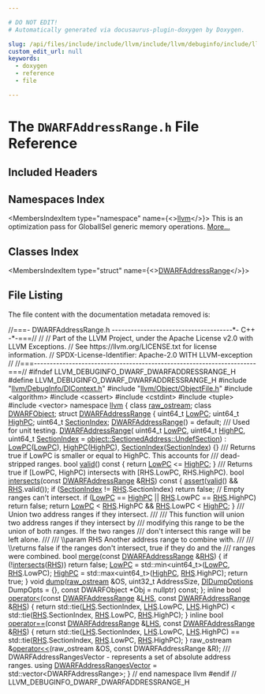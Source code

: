 ```yaml
---

# DO NOT EDIT!
# Automatically generated via docusaurus-plugin-doxygen by Doxygen.

slug: /api/files/include/include/llvm/include/llvm/debuginfo/include/llvm/debuginfo/dwarf/dwarfaddressrange-h
custom_edit_url: null
keywords:
  - doxygen
  - reference
  - file

---
```





# The `DWARFAddressRange.h` File Reference

<DoxygenPage pluginConfig={pluginConfig}>



## Included Headers

<IncludesList>
<IncludesListItem
  filePath="llvm/DebugInfo/DIContext.h"
  permalink="/docs/api/files/include/include/llvm/include/llvm/debuginfo/dicontext-h"
  isLocal="true" />
<IncludesListItem
  filePath="llvm/Object/ObjectFile.h"
  permalink="/docs/api/files/include/include/llvm/include/llvm/object/objectfile-h"
  isLocal="true" />
<IncludesListItem
  filePath="algorithm"
  permalink=""
  isLocal="false" />
<IncludesListItem
  filePath="cassert"
  permalink=""
  isLocal="false" />
<IncludesListItem
  filePath="cstdint"
  permalink=""
  isLocal="false" />
<IncludesListItem
  filePath="tuple"
  permalink=""
  isLocal="false" />
<IncludesListItem
  filePath="vector"
  permalink=""
  isLocal="false" />
</IncludesList>

## Namespaces Index

<MembersIndex>

<MembersIndexItem
  type="namespace"
  name={<><a href="/docs/api/namespaces/llvm">llvm</a></>}>
This is an optimization pass for GlobalISel generic memory operations. <a href="/docs/api/namespaces/llvm/#details">More...</a>
</MembersIndexItem>

</MembersIndex>

## Classes Index

<MembersIndex>

<MembersIndexItem
  type="struct"
  name={<><a href="/docs/api/structs/llvm/dwarfaddressrange">DWARFAddressRange</a></>}>
</MembersIndexItem>

</MembersIndex>


## File Listing

The file content with the documentation metadata removed is:

<ProgramListing>

<Link id="l00001" /><CodeLine lineNumber="1"><Highlight kind="comment">//===- DWARFAddressRange.h --------------------------------------&#42;- C++ -&#42;-===//</Highlight><Highlight kind="normal"></Highlight></CodeLine>
<Link id="l00002" /><CodeLine lineNumber="2"><Highlight kind="normal"></Highlight><Highlight kind="comment">//</Highlight><Highlight kind="normal"></Highlight></CodeLine>
<Link id="l00003" /><CodeLine lineNumber="3"><Highlight kind="normal"></Highlight><Highlight kind="comment">// Part of the LLVM Project, under the Apache License v2.0 with LLVM Exceptions.</Highlight><Highlight kind="normal"></Highlight></CodeLine>
<Link id="l00004" /><CodeLine lineNumber="4"><Highlight kind="normal"></Highlight><Highlight kind="comment">// See https://llvm.org/LICENSE.txt for license information.</Highlight><Highlight kind="normal"></Highlight></CodeLine>
<Link id="l00005" /><CodeLine lineNumber="5"><Highlight kind="normal"></Highlight><Highlight kind="comment">// SPDX-License-Identifier: Apache-2.0 WITH LLVM-exception</Highlight><Highlight kind="normal"></Highlight></CodeLine>
<Link id="l00006" /><CodeLine lineNumber="6"><Highlight kind="normal"></Highlight><Highlight kind="comment">//</Highlight><Highlight kind="normal"></Highlight></CodeLine>
<Link id="l00007" /><CodeLine lineNumber="7"><Highlight kind="normal"></Highlight><Highlight kind="comment">//===----------------------------------------------------------------------===//</Highlight><Highlight kind="normal"></Highlight></CodeLine>
<Link id="l00008" /><CodeLine lineNumber="8"><Highlight kind="normal"></Highlight></CodeLine>
<Link id="l00009" /><CodeLine lineNumber="9"><Highlight kind="normal"></Highlight><Highlight kind="preprocessor">#ifndef LLVM&#95;DEBUGINFO&#95;DWARF&#95;DWARFADDRESSRANGE&#95;H</Highlight><Highlight kind="normal"></Highlight></CodeLine>
<Link id="l00010" /><CodeLine lineNumber="10"><Highlight kind="normal"></Highlight><Highlight kind="preprocessor">#define LLVM&#95;DEBUGINFO&#95;DWARF&#95;DWARFADDRESSRANGE&#95;H</Highlight><Highlight kind="normal"></Highlight></CodeLine>
<Link id="l00011" /><CodeLine lineNumber="11"><Highlight kind="normal"></Highlight></CodeLine>
<Link id="l00012" /><CodeLine lineNumber="12"><Highlight kind="normal"></Highlight><Highlight kind="preprocessor">#include &quot;<a href="/docs/api/files/include/include/llvm/include/llvm/debuginfo/dicontext-h">llvm/DebugInfo/DIContext.h</a>&quot;</Highlight><Highlight kind="normal"></Highlight></CodeLine>
<Link id="l00013" /><CodeLine lineNumber="13"><Highlight kind="normal"></Highlight><Highlight kind="preprocessor">#include &quot;<a href="/docs/api/files/include/include/llvm/include/llvm/object/objectfile-h">llvm/Object/ObjectFile.h</a>&quot;</Highlight><Highlight kind="normal"></Highlight></CodeLine>
<Link id="l00014" /><CodeLine lineNumber="14"><Highlight kind="normal"></Highlight><Highlight kind="preprocessor">#include &lt;algorithm&gt;</Highlight><Highlight kind="normal"></Highlight></CodeLine>
<Link id="l00015" /><CodeLine lineNumber="15"><Highlight kind="normal"></Highlight><Highlight kind="preprocessor">#include &lt;cassert&gt;</Highlight><Highlight kind="normal"></Highlight></CodeLine>
<Link id="l00016" /><CodeLine lineNumber="16"><Highlight kind="normal"></Highlight><Highlight kind="preprocessor">#include &lt;cstdint&gt;</Highlight><Highlight kind="normal"></Highlight></CodeLine>
<Link id="l00017" /><CodeLine lineNumber="17"><Highlight kind="normal"></Highlight><Highlight kind="preprocessor">#include &lt;tuple&gt;</Highlight><Highlight kind="normal"></Highlight></CodeLine>
<Link id="l00018" /><CodeLine lineNumber="18"><Highlight kind="normal"></Highlight><Highlight kind="preprocessor">#include &lt;vector&gt;</Highlight><Highlight kind="normal"></Highlight></CodeLine>
<Link id="l00019" /><CodeLine lineNumber="19"><Highlight kind="normal"></Highlight></CodeLine>
<Link id="l00020" /><CodeLine lineNumber="20"><Highlight kind="normal"></Highlight><Highlight kind="keyword">namespace </Highlight><Highlight kind="normal"><a href="/docs/api/namespaces/llvm">llvm</a> &#123;</Highlight></CodeLine>
<Link id="l00021" /><CodeLine lineNumber="21"><Highlight kind="normal"></Highlight></CodeLine>
<Link id="l00022" /><CodeLine lineNumber="22"><Highlight kind="normal"></Highlight><Highlight kind="keyword">class </Highlight><Highlight kind="normal"><a href="/docs/api/classes/llvm/raw-ostream">raw&#95;ostream</a>;</Highlight></CodeLine>
<Link id="l00023" /><CodeLine lineNumber="23"><Highlight kind="normal"></Highlight><Highlight kind="keyword">class </Highlight><Highlight kind="normal"><a href="/docs/api/classes/llvm/dwarfobject">DWARFObject</a>;</Highlight></CodeLine>
<Link id="l00024" /><CodeLine lineNumber="24"><Highlight kind="normal"></Highlight></CodeLine>
<Link id="l00025" /><CodeLine lineNumber="25" lineLink="/docs/api/structs/llvm/dwarfaddressrange"><Highlight kind="normal"></Highlight><Highlight kind="keyword">struct </Highlight><Highlight kind="normal"><a href="/docs/api/structs/llvm/dwarfaddressrange/#a9ca05bf4a1e0333334ed845c207eedbb">DWARFAddressRange</a> &#123;</Highlight></CodeLine>
<Link id="l00026" /><CodeLine lineNumber="26" lineLink="/docs/api/structs/llvm/dwarfaddressrange/#a1dac28e965794b70aafbf7caa1cb2210"><Highlight kind="normal">  uint64&#95;t <a href="/docs/api/structs/llvm/dwarfaddressrange/#a1dac28e965794b70aafbf7caa1cb2210">LowPC</a>;</Highlight></CodeLine>
<Link id="l00027" /><CodeLine lineNumber="27" lineLink="/docs/api/structs/llvm/dwarfaddressrange/#aa5b2a58f73b8e5d74eb0605f659e314d"><Highlight kind="normal">  uint64&#95;t <a href="/docs/api/structs/llvm/dwarfaddressrange/#aa5b2a58f73b8e5d74eb0605f659e314d">HighPC</a>;</Highlight></CodeLine>
<Link id="l00028" /><CodeLine lineNumber="28" lineLink="/docs/api/structs/llvm/dwarfaddressrange/#a6fbe8b253c903452a8058597f1260242"><Highlight kind="normal">  uint64&#95;t <a href="/docs/api/structs/llvm/dwarfaddressrange/#a6fbe8b253c903452a8058597f1260242">SectionIndex</a>;</Highlight></CodeLine>
<Link id="l00029" /><CodeLine lineNumber="29"><Highlight kind="normal"></Highlight></CodeLine>
<Link id="l00030" /><CodeLine lineNumber="30" lineLink="/docs/api/structs/llvm/dwarfaddressrange/#a9ca05bf4a1e0333334ed845c207eedbb"><Highlight kind="normal">  <a href="/docs/api/structs/llvm/dwarfaddressrange/#a9ca05bf4a1e0333334ed845c207eedbb">DWARFAddressRange</a>() = </Highlight><Highlight kind="keywordflow">default</Highlight><Highlight kind="normal">;</Highlight></CodeLine>
<Link id="l00031" /><CodeLine lineNumber="31"><Highlight kind="normal"></Highlight><Highlight kind="comment"></Highlight></CodeLine>
<Link id="l00032" /><CodeLine lineNumber="32"><Highlight kind="comment">  /// Used for unit testing.</Highlight><Highlight kind="normal"></Highlight></CodeLine>
<Link id="l00033" /><CodeLine lineNumber="33" lineLink="/docs/api/structs/llvm/dwarfaddressrange/#ab1ac3fccbdc0aa51833b044bda302a16"><Highlight kind="normal">  <a href="/docs/api/structs/llvm/dwarfaddressrange/#ab1ac3fccbdc0aa51833b044bda302a16">DWARFAddressRange</a>(</Highlight></CodeLine>
<Link id="l00034" /><CodeLine lineNumber="34"><Highlight kind="normal">      uint64&#95;t <a href="/docs/api/structs/llvm/dwarfaddressrange/#a1dac28e965794b70aafbf7caa1cb2210">LowPC</a>, uint64&#95;t <a href="/docs/api/structs/llvm/dwarfaddressrange/#aa5b2a58f73b8e5d74eb0605f659e314d">HighPC</a>,</Highlight></CodeLine>
<Link id="l00035" /><CodeLine lineNumber="35"><Highlight kind="normal">      uint64&#95;t <a href="/docs/api/structs/llvm/dwarfaddressrange/#a6fbe8b253c903452a8058597f1260242">SectionIndex</a> = <a href="/docs/api/structs/llvm/object/sectionedaddress/#aab5f6719f1bf1cfd6c53e95ebce09470">object::SectionedAddress::UndefSection</a>)</Highlight></CodeLine>
<Link id="l00036" /><CodeLine lineNumber="36"><Highlight kind="normal">      : <a href="/docs/api/structs/llvm/dwarfaddressrange/#a1dac28e965794b70aafbf7caa1cb2210">LowPC</a>(<a href="/docs/api/structs/llvm/dwarfaddressrange/#a1dac28e965794b70aafbf7caa1cb2210">LowPC</a>), <a href="/docs/api/structs/llvm/dwarfaddressrange/#aa5b2a58f73b8e5d74eb0605f659e314d">HighPC</a>(<a href="/docs/api/structs/llvm/dwarfaddressrange/#aa5b2a58f73b8e5d74eb0605f659e314d">HighPC</a>), <a href="/docs/api/structs/llvm/dwarfaddressrange/#a6fbe8b253c903452a8058597f1260242">SectionIndex</a>(<a href="/docs/api/structs/llvm/dwarfaddressrange/#a6fbe8b253c903452a8058597f1260242">SectionIndex</a>) &#123;&#125;</Highlight></CodeLine>
<Link id="l00037" /><CodeLine lineNumber="37"><Highlight kind="normal"></Highlight><Highlight kind="comment"></Highlight></CodeLine>
<Link id="l00038" /><CodeLine lineNumber="38"><Highlight kind="comment">  /// Returns true if LowPC is smaller or equal to HighPC. This accounts for</Highlight></CodeLine>
<Link id="l00039" /><CodeLine lineNumber="39"><Highlight kind="comment">  /// dead-stripped ranges.</Highlight><Highlight kind="normal"></Highlight></CodeLine>
<Link id="l00040" /><CodeLine lineNumber="40" lineLink="/docs/api/structs/llvm/dwarfaddressrange/#a0e198398f670d31c3ff449b7d71ae281"><Highlight kind="normal">  </Highlight><Highlight kind="keywordtype">bool</Highlight><Highlight kind="normal"> <a href="/docs/api/structs/llvm/dwarfaddressrange/#a0e198398f670d31c3ff449b7d71ae281">valid</a>()</Highlight><Highlight kind="keyword"> const </Highlight><Highlight kind="normal">&#123; </Highlight><Highlight kind="keywordflow">return</Highlight><Highlight kind="normal"> <a href="/docs/api/structs/llvm/dwarfaddressrange/#a1dac28e965794b70aafbf7caa1cb2210">LowPC</a> &lt;= <a href="/docs/api/structs/llvm/dwarfaddressrange/#aa5b2a58f73b8e5d74eb0605f659e314d">HighPC</a>; &#125;</Highlight></CodeLine>
<Link id="l00041" /><CodeLine lineNumber="41"><Highlight kind="normal"></Highlight><Highlight kind="comment"></Highlight></CodeLine>
<Link id="l00042" /><CodeLine lineNumber="42"><Highlight kind="comment">  /// Returns true if &#91;LowPC, HighPC) intersects with &#91;RHS.LowPC, RHS.HighPC).</Highlight><Highlight kind="normal"></Highlight></CodeLine>
<Link id="l00043" /><CodeLine lineNumber="43" lineLink="/docs/api/structs/llvm/dwarfaddressrange/#a46c7fe36682b4711fa50373a2d1bbee5"><Highlight kind="normal">  </Highlight><Highlight kind="keywordtype">bool</Highlight><Highlight kind="normal"> <a href="/docs/api/structs/llvm/dwarfaddressrange/#a46c7fe36682b4711fa50373a2d1bbee5">intersects</a>(</Highlight><Highlight kind="keyword">const</Highlight><Highlight kind="normal"> <a href="/docs/api/structs/llvm/dwarfaddressrange/#a9ca05bf4a1e0333334ed845c207eedbb">DWARFAddressRange</a> &amp;<a href="/docs/api/files/lib/lib/target/lib/target/x86/x86partialreduction-cpp/#a87b8bfbbe9d8f7146d7f20a5fb42efd0">RHS</a>)</Highlight><Highlight kind="keyword"> const </Highlight><Highlight kind="normal">&#123;</Highlight></CodeLine>
<Link id="l00044" /><CodeLine lineNumber="44"><Highlight kind="normal">    <a href="/docs/api/files/lib/lib/target/lib/target/amdgpu/silowercontrolflow-cpp/#a4868c5d81c5ccc98c47aeab6244346a0">assert</a>(<a href="/docs/api/structs/llvm/dwarfaddressrange/#a0e198398f670d31c3ff449b7d71ae281">valid</a>() &amp;&amp; <a href="/docs/api/files/lib/lib/target/lib/target/x86/x86partialreduction-cpp/#a87b8bfbbe9d8f7146d7f20a5fb42efd0">RHS</a>.valid());</Highlight></CodeLine>
<Link id="l00045" /><CodeLine lineNumber="45"><Highlight kind="normal">    </Highlight><Highlight kind="keywordflow">if</Highlight><Highlight kind="normal"> (<a href="/docs/api/structs/llvm/dwarfaddressrange/#a6fbe8b253c903452a8058597f1260242">SectionIndex</a> != <a href="/docs/api/files/lib/lib/target/lib/target/x86/x86partialreduction-cpp/#a87b8bfbbe9d8f7146d7f20a5fb42efd0">RHS</a>.SectionIndex)</Highlight></CodeLine>
<Link id="l00046" /><CodeLine lineNumber="46"><Highlight kind="normal">      </Highlight><Highlight kind="keywordflow">return</Highlight><Highlight kind="normal"> </Highlight><Highlight kind="keyword">false</Highlight><Highlight kind="normal">;</Highlight></CodeLine>
<Link id="l00047" /><CodeLine lineNumber="47"><Highlight kind="normal">    </Highlight><Highlight kind="comment">// Empty ranges can&#39;t intersect.</Highlight><Highlight kind="normal"></Highlight></CodeLine>
<Link id="l00048" /><CodeLine lineNumber="48"><Highlight kind="normal">    </Highlight><Highlight kind="keywordflow">if</Highlight><Highlight kind="normal"> (<a href="/docs/api/structs/llvm/dwarfaddressrange/#a1dac28e965794b70aafbf7caa1cb2210">LowPC</a> == <a href="/docs/api/structs/llvm/dwarfaddressrange/#aa5b2a58f73b8e5d74eb0605f659e314d">HighPC</a> || <a href="/docs/api/files/lib/lib/target/lib/target/x86/x86partialreduction-cpp/#a87b8bfbbe9d8f7146d7f20a5fb42efd0">RHS</a>.LowPC == <a href="/docs/api/files/lib/lib/target/lib/target/x86/x86partialreduction-cpp/#a87b8bfbbe9d8f7146d7f20a5fb42efd0">RHS</a>.HighPC)</Highlight></CodeLine>
<Link id="l00049" /><CodeLine lineNumber="49"><Highlight kind="normal">      </Highlight><Highlight kind="keywordflow">return</Highlight><Highlight kind="normal"> </Highlight><Highlight kind="keyword">false</Highlight><Highlight kind="normal">;</Highlight></CodeLine>
<Link id="l00050" /><CodeLine lineNumber="50"><Highlight kind="normal">    </Highlight><Highlight kind="keywordflow">return</Highlight><Highlight kind="normal"> <a href="/docs/api/structs/llvm/dwarfaddressrange/#a1dac28e965794b70aafbf7caa1cb2210">LowPC</a> &lt; <a href="/docs/api/files/lib/lib/target/lib/target/x86/x86partialreduction-cpp/#a87b8bfbbe9d8f7146d7f20a5fb42efd0">RHS</a>.HighPC &amp;&amp; <a href="/docs/api/files/lib/lib/target/lib/target/x86/x86partialreduction-cpp/#a87b8bfbbe9d8f7146d7f20a5fb42efd0">RHS</a>.LowPC &lt; <a href="/docs/api/structs/llvm/dwarfaddressrange/#aa5b2a58f73b8e5d74eb0605f659e314d">HighPC</a>;</Highlight></CodeLine>
<Link id="l00051" /><CodeLine lineNumber="51"><Highlight kind="normal">  &#125;</Highlight></CodeLine>
<Link id="l00052" /><CodeLine lineNumber="52"><Highlight kind="normal"></Highlight><Highlight kind="comment"></Highlight></CodeLine>
<Link id="l00053" /><CodeLine lineNumber="53"><Highlight kind="comment">  /// Union two address ranges if they intersect.</Highlight></CodeLine>
<Link id="l00054" /><CodeLine lineNumber="54"><Highlight kind="comment">  ///</Highlight></CodeLine>
<Link id="l00055" /><CodeLine lineNumber="55"><Highlight kind="comment">  /// This function will union two address ranges if they intersect by</Highlight></CodeLine>
<Link id="l00056" /><CodeLine lineNumber="56"><Highlight kind="comment">  /// modifying this range to be the union of both ranges. If the two ranges</Highlight></CodeLine>
<Link id="l00057" /><CodeLine lineNumber="57"><Highlight kind="comment">  /// don&#39;t intersect this range will be left alone.</Highlight></CodeLine>
<Link id="l00058" /><CodeLine lineNumber="58"><Highlight kind="comment">  ///</Highlight></CodeLine>
<Link id="l00059" /><CodeLine lineNumber="59"><Highlight kind="comment">  /// \\param RHS Another address range to combine with.</Highlight></CodeLine>
<Link id="l00060" /><CodeLine lineNumber="60"><Highlight kind="comment">  ///</Highlight></CodeLine>
<Link id="l00061" /><CodeLine lineNumber="61"><Highlight kind="comment">  /// \\returns false if the ranges don&#39;t intersect, true if they do and the</Highlight></CodeLine>
<Link id="l00062" /><CodeLine lineNumber="62"><Highlight kind="comment">  /// ranges were combined.</Highlight><Highlight kind="normal"></Highlight></CodeLine>
<Link id="l00063" /><CodeLine lineNumber="63" lineLink="/docs/api/structs/llvm/dwarfaddressrange/#a771573ea5cd6f54eccf26c50dac5e049"><Highlight kind="normal">  </Highlight><Highlight kind="keywordtype">bool</Highlight><Highlight kind="normal"> <a href="/docs/api/structs/llvm/dwarfaddressrange/#a771573ea5cd6f54eccf26c50dac5e049">merge</a>(</Highlight><Highlight kind="keyword">const</Highlight><Highlight kind="normal"> <a href="/docs/api/structs/llvm/dwarfaddressrange/#a9ca05bf4a1e0333334ed845c207eedbb">DWARFAddressRange</a> &amp;<a href="/docs/api/files/lib/lib/target/lib/target/x86/x86partialreduction-cpp/#a87b8bfbbe9d8f7146d7f20a5fb42efd0">RHS</a>) &#123;</Highlight></CodeLine>
<Link id="l00064" /><CodeLine lineNumber="64"><Highlight kind="normal">    </Highlight><Highlight kind="keywordflow">if</Highlight><Highlight kind="normal"> (!<a href="/docs/api/structs/llvm/dwarfaddressrange/#a46c7fe36682b4711fa50373a2d1bbee5">intersects</a>(<a href="/docs/api/files/lib/lib/target/lib/target/x86/x86partialreduction-cpp/#a87b8bfbbe9d8f7146d7f20a5fb42efd0">RHS</a>))</Highlight></CodeLine>
<Link id="l00065" /><CodeLine lineNumber="65"><Highlight kind="normal">      </Highlight><Highlight kind="keywordflow">return</Highlight><Highlight kind="normal"> </Highlight><Highlight kind="keyword">false</Highlight><Highlight kind="normal">;</Highlight></CodeLine>
<Link id="l00066" /><CodeLine lineNumber="66"><Highlight kind="normal">    <a href="/docs/api/structs/llvm/dwarfaddressrange/#a1dac28e965794b70aafbf7caa1cb2210">LowPC</a> = std::min&lt;uint64&#95;t&gt;(<a href="/docs/api/structs/llvm/dwarfaddressrange/#a1dac28e965794b70aafbf7caa1cb2210">LowPC</a>, <a href="/docs/api/files/lib/lib/target/lib/target/x86/x86partialreduction-cpp/#a87b8bfbbe9d8f7146d7f20a5fb42efd0">RHS</a>.LowPC);</Highlight></CodeLine>
<Link id="l00067" /><CodeLine lineNumber="67"><Highlight kind="normal">    <a href="/docs/api/structs/llvm/dwarfaddressrange/#aa5b2a58f73b8e5d74eb0605f659e314d">HighPC</a> = std::max&lt;uint64&#95;t&gt;(<a href="/docs/api/structs/llvm/dwarfaddressrange/#aa5b2a58f73b8e5d74eb0605f659e314d">HighPC</a>, <a href="/docs/api/files/lib/lib/target/lib/target/x86/x86partialreduction-cpp/#a87b8bfbbe9d8f7146d7f20a5fb42efd0">RHS</a>.HighPC);</Highlight></CodeLine>
<Link id="l00068" /><CodeLine lineNumber="68"><Highlight kind="normal">    </Highlight><Highlight kind="keywordflow">return</Highlight><Highlight kind="normal"> </Highlight><Highlight kind="keyword">true</Highlight><Highlight kind="normal">;</Highlight></CodeLine>
<Link id="l00069" /><CodeLine lineNumber="69"><Highlight kind="normal">  &#125;</Highlight></CodeLine>
<Link id="l00070" /><CodeLine lineNumber="70"><Highlight kind="normal"></Highlight></CodeLine>
<Link id="l00071" /><CodeLine lineNumber="71"><Highlight kind="normal">  </Highlight><Highlight kind="keywordtype">void</Highlight><Highlight kind="normal"> <a href="/docs/api/structs/llvm/dwarfaddressrange/#af81b0ebe03203f548bf8244b75c5a65a">dump</a>(<a href="/docs/api/classes/llvm/raw-ostream">raw&#95;ostream</a> &amp;OS, uint32&#95;t AddressSize, <a href="/docs/api/structs/llvm/didumpoptions">DIDumpOptions</a> DumpOpts = &#123;&#125;,</Highlight></CodeLine>
<Link id="l00072" /><CodeLine lineNumber="72"><Highlight kind="normal">            </Highlight><Highlight kind="keyword">const</Highlight><Highlight kind="normal"> DWARFObject &#42;Obj = </Highlight><Highlight kind="keyword">nullptr</Highlight><Highlight kind="normal">) </Highlight><Highlight kind="keyword">const</Highlight><Highlight kind="normal">;</Highlight></CodeLine>
<Link id="l00073" /><CodeLine lineNumber="73"><Highlight kind="normal">&#125;;</Highlight></CodeLine>
<Link id="l00074" /><CodeLine lineNumber="74"><Highlight kind="normal"></Highlight></CodeLine>
<Link id="l00075" /><CodeLine lineNumber="75" lineLink="/docs/api/namespaces/llvm/#a5d3744ddfeca6d18c25b0d67899070a1"><Highlight kind="normal"></Highlight><Highlight kind="keyword">inline</Highlight><Highlight kind="normal"> </Highlight><Highlight kind="keywordtype">bool</Highlight><Highlight kind="normal"> <a href="/docs/api/namespaces/llvm/#a061b224a1a3c3486fd854e5009a858c9">operator&lt;</a>(</Highlight><Highlight kind="keyword">const</Highlight><Highlight kind="normal"> <a href="/docs/api/structs/llvm/dwarfaddressrange">DWARFAddressRange</a> &amp;<a href="/docs/api/files/lib/lib/target/lib/target/x86/x86partialreduction-cpp/#a9e1483f7215664a2315c53c3558d9a8d">LHS</a>,</Highlight></CodeLine>
<Link id="l00076" /><CodeLine lineNumber="76"><Highlight kind="normal">                      </Highlight><Highlight kind="keyword">const</Highlight><Highlight kind="normal"> <a href="/docs/api/structs/llvm/dwarfaddressrange">DWARFAddressRange</a> &amp;<a href="/docs/api/files/lib/lib/target/lib/target/x86/x86partialreduction-cpp/#a87b8bfbbe9d8f7146d7f20a5fb42efd0">RHS</a>) &#123;</Highlight></CodeLine>
<Link id="l00077" /><CodeLine lineNumber="77"><Highlight kind="normal">  </Highlight><Highlight kind="keywordflow">return</Highlight><Highlight kind="normal"> std::tie(<a href="/docs/api/files/lib/lib/target/lib/target/x86/x86partialreduction-cpp/#a9e1483f7215664a2315c53c3558d9a8d">LHS</a>.SectionIndex, <a href="/docs/api/files/lib/lib/target/lib/target/x86/x86partialreduction-cpp/#a9e1483f7215664a2315c53c3558d9a8d">LHS</a>.LowPC, <a href="/docs/api/files/lib/lib/target/lib/target/x86/x86partialreduction-cpp/#a9e1483f7215664a2315c53c3558d9a8d">LHS</a>.HighPC) &lt; std::tie(<a href="/docs/api/files/lib/lib/target/lib/target/x86/x86partialreduction-cpp/#a87b8bfbbe9d8f7146d7f20a5fb42efd0">RHS</a>.SectionIndex, <a href="/docs/api/files/lib/lib/target/lib/target/x86/x86partialreduction-cpp/#a87b8bfbbe9d8f7146d7f20a5fb42efd0">RHS</a>.LowPC, <a href="/docs/api/files/lib/lib/target/lib/target/x86/x86partialreduction-cpp/#a87b8bfbbe9d8f7146d7f20a5fb42efd0">RHS</a>.HighPC);</Highlight></CodeLine>
<Link id="l00078" /><CodeLine lineNumber="78"><Highlight kind="normal">&#125;</Highlight></CodeLine>
<Link id="l00079" /><CodeLine lineNumber="79"><Highlight kind="normal"></Highlight></CodeLine>
<Link id="l00080" /><CodeLine lineNumber="80" lineLink="/docs/api/namespaces/llvm/#a5463f9ca0f65dac24cae9c241f9b613a"><Highlight kind="normal"></Highlight><Highlight kind="keyword">inline</Highlight><Highlight kind="normal"> </Highlight><Highlight kind="keywordtype">bool</Highlight><Highlight kind="normal"> <a href="/docs/api/namespaces/llvm/#a4d812a2dd18aa186c164447e20e348e7">operator==</a>(</Highlight><Highlight kind="keyword">const</Highlight><Highlight kind="normal"> <a href="/docs/api/structs/llvm/dwarfaddressrange">DWARFAddressRange</a> &amp;<a href="/docs/api/files/lib/lib/target/lib/target/x86/x86partialreduction-cpp/#a9e1483f7215664a2315c53c3558d9a8d">LHS</a>,</Highlight></CodeLine>
<Link id="l00081" /><CodeLine lineNumber="81"><Highlight kind="normal">                       </Highlight><Highlight kind="keyword">const</Highlight><Highlight kind="normal"> <a href="/docs/api/structs/llvm/dwarfaddressrange">DWARFAddressRange</a> &amp;<a href="/docs/api/files/lib/lib/target/lib/target/x86/x86partialreduction-cpp/#a87b8bfbbe9d8f7146d7f20a5fb42efd0">RHS</a>) &#123;</Highlight></CodeLine>
<Link id="l00082" /><CodeLine lineNumber="82"><Highlight kind="normal">  </Highlight><Highlight kind="keywordflow">return</Highlight><Highlight kind="normal"> std::tie(<a href="/docs/api/files/lib/lib/target/lib/target/x86/x86partialreduction-cpp/#a9e1483f7215664a2315c53c3558d9a8d">LHS</a>.SectionIndex, <a href="/docs/api/files/lib/lib/target/lib/target/x86/x86partialreduction-cpp/#a9e1483f7215664a2315c53c3558d9a8d">LHS</a>.LowPC, <a href="/docs/api/files/lib/lib/target/lib/target/x86/x86partialreduction-cpp/#a9e1483f7215664a2315c53c3558d9a8d">LHS</a>.HighPC) == std::tie(<a href="/docs/api/files/lib/lib/target/lib/target/x86/x86partialreduction-cpp/#a87b8bfbbe9d8f7146d7f20a5fb42efd0">RHS</a>.SectionIndex, <a href="/docs/api/files/lib/lib/target/lib/target/x86/x86partialreduction-cpp/#a87b8bfbbe9d8f7146d7f20a5fb42efd0">RHS</a>.LowPC, <a href="/docs/api/files/lib/lib/target/lib/target/x86/x86partialreduction-cpp/#a87b8bfbbe9d8f7146d7f20a5fb42efd0">RHS</a>.HighPC);</Highlight></CodeLine>
<Link id="l00083" /><CodeLine lineNumber="83"><Highlight kind="normal">&#125;</Highlight></CodeLine>
<Link id="l00084" /><CodeLine lineNumber="84"><Highlight kind="normal"></Highlight></CodeLine>
<Link id="l00085" /><CodeLine lineNumber="85"><Highlight kind="normal">raw&#95;ostream &amp;<a href="/docs/api/namespaces/llvm/#ab89f1db02887aa569176f0e29622eb47">operator&lt;&lt;</a>(raw&#95;ostream &amp;OS, </Highlight><Highlight kind="keyword">const</Highlight><Highlight kind="normal"> DWARFAddressRange &amp;R);</Highlight></CodeLine>
<Link id="l00086" /><CodeLine lineNumber="86"><Highlight kind="normal"></Highlight><Highlight kind="comment"></Highlight></CodeLine>
<Link id="l00087" /><CodeLine lineNumber="87"><Highlight kind="comment">/// DWARFAddressRangesVector - represents a set of absolute address ranges.</Highlight><Highlight kind="normal"></Highlight></CodeLine>
<Link id="l00088" /><CodeLine lineNumber="88" lineLink="/docs/api/namespaces/llvm/#af7b7409cf7c2a265eb671b0023fb9ebf"><Highlight kind="normal"></Highlight><Highlight kind="keyword">using </Highlight><Highlight kind="normal"><a href="/docs/api/namespaces/llvm/#af7b7409cf7c2a265eb671b0023fb9ebf">DWARFAddressRangesVector</a> = std::vector&lt;DWARFAddressRange&gt;;</Highlight></CodeLine>
<Link id="l00089" /><CodeLine lineNumber="89"><Highlight kind="normal"></Highlight></CodeLine>
<Link id="l00090" /><CodeLine lineNumber="90"><Highlight kind="normal">&#125; </Highlight><Highlight kind="comment">// end namespace llvm</Highlight><Highlight kind="normal"></Highlight></CodeLine>
<Link id="l00091" /><CodeLine lineNumber="91"><Highlight kind="normal"></Highlight></CodeLine>
<Link id="l00092" /><CodeLine lineNumber="92"><Highlight kind="normal"></Highlight><Highlight kind="preprocessor">#endif </Highlight><Highlight kind="comment">// LLVM&#95;DEBUGINFO&#95;DWARF&#95;DWARFADDRESSRANGE&#95;H</Highlight><Highlight kind="normal"></Highlight></CodeLine>

</ProgramListing>


</DoxygenPage>
